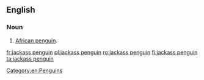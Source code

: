 ==English==

===Noun===
{{en-noun|head=[[jackass]] [[penguin]]}}

# [[African penguin]].

[[Category:en:Penguins]]

[[fr:jackass penguin]]
[[pl:jackass penguin]]
[[ro:jackass penguin]]
[[fi:jackass penguin]]
[[ta:jackass penguin]]